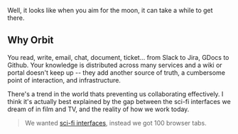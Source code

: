 Well, it looks like when you aim for the moon, it can take a while to get there.

## Why Orbit

You read, write, email, chat, document, ticket... from Slack to Jira, GDocs to Github. Your
knowledge is distributed across many services and a wiki or portal doesn't keep up -- they add
another source of truth, a cumbersome point of interaction, and infrastructure.

There's a trend in the world thats preventing us collaborating effectively. I think it's actually
best explained by the gap between the sci-fi interfaces we dream of in film and TV, and the reality
of how we work today.

> We wanted [sci-fi interfaces](https://www.youtube.com/watch?v=PJqbivkm0Ms), instead we got 100
> browser tabs.
